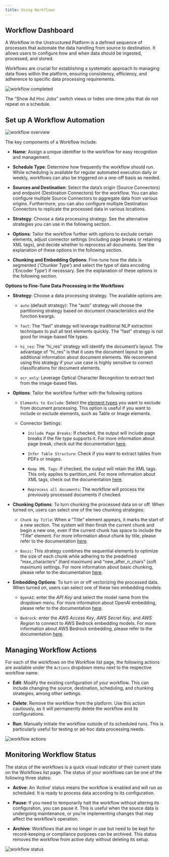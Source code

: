 ```yaml
---
title: Using Workflows
---
```


## Workflow Dashboard

A Workflow in the Unstructured Platform is a defined sequence of processes that automate the data handling from source to destination. It allows users to configure how and when data should be ingested, processed, and stored.

Workflows are crucial for establishing a systematic approach to managing data flows within the platform, ensuring consistency, efficiency, and adherence to specific data processing requirements.

![workflow completed](/img/platform/03b-Workflow-completed.png)

<Note>

The “Show Ad Hoc Jobs” switch views or hides one-time jobs that do not repeat on a schedule.
</Note>
## Set up A Workflow Automation

![workflow overview](/img/platform/03a-Workflow-overview.png)

The key components of a Workflow include:

*   **Name**: Assign a unique identifier to the workflow for easy recognition and management.
    
*   **Schedule Type**: Determine how frequently the workflow should run. While scheduling is available for regular automated execution daily or weekly, workflows can also be triggered on a one-off basis as needed.
    
*   **Sources and Destination**: Select the data’s origin (Source Connectors) and endpoint (Destination Connectors) for the workflow. You can also configure multiple Source Connectors to aggregate data from various origins. Furthermore, you can also configure multiple Destination Connectors to replicate the processed data in various locations.
    
*   **Strategy**: Choose a data processing strategy. See the alternative strategies you can use in the following section.
    
*   **Options**: Tailor the workflow further with options to exclude certain elements, adjust connector settings (including page breaks or retaining XML tags), and decide whether to reprocess all documents. See the explanation of these options in the following section.
    
*   **Chunking and Embedding Options**: Fine-tune how the data is segmented (‘Chunker Type’) and select the type of data encoding (‘Encoder Type’) if necessary. See the explanation of these options in the following section.
    

**Options to Fine-Tune Data Processing in the Workflows**

*   **Strategy**: Choose a data processing strategy. The available options are:
    
    *   `auto` (default strategy): The “auto” strategy will choose the partitioning strategy based on document characteristics and the function kwargs.
        
    *   `fast`: The “fast” strategy will leverage traditional NLP extraction techniques to pull all text elements quickly. The “fast” strategy is not good for image-based file types.
        
    *   `hi_res`: The “hi\_res” strategy will identify the document’s layout. The advantage of “hi\_res” is that it uses the document layout to gain additional information about document elements. We recommend using this strategy if your use case is highly sensitive to correct classifications for document elements.
        
    *   `ocr_only`: Leverage Optical Character Recognition to extract text from the image-based files.
        
*   **Options**: Tailor the workflow further with the following options
    
    *   `Elements to Exclude`: Select the [element types](/open-source/introduction/overview) you want to exclude from document processing. This option is useful if you want to include or exclude elements, such as Table or Image elements.
        
    *   Connector Settings:
        
        *   `Include Page Breaks`: If checked, the output will include page breaks if the file type supports it. For more information about page break, check out the documentation [here](/api-reference/api-services/api-parameters#include-page-breaks).
            
        *   `Infer Table Structure`: Check if you want to extract tables from PDFs or images.
            
        *   `Keep XML Tags`: If checked, the output will retain the XML tags. This only applies to partition\_xml. For more information about XML tags, check out the documentation [here](/api-reference/api-services/api-parameters#xml-keep-tags).
            
        *   `Reprocess all documents`: The workflow will process the previously processed documents if checked.
            
*   **Chunking Options**: To turn chunking the processed data on or off. When turned on, users can select one of the two chunking strategies:
    
    *   `Chunk by Title`: When a “Title” element appears, it marks the start of a new section. The system will then finish the current chunk and begin a new one, even if the current chunk has space to include the “Title” element. For more information about chunk by title, please refer to the documentation [here](/open-source/core-functionality/chunking#by-title-chunking-strategy).
        
    *   `Basic`: This strategy combines the sequential elements to optimize the size of each chunk while adhering to the predefined “max\_characters” (hard maximum) and “new\_after\_n\_chars” (soft maximum) settings. For more information about basic chunking, please refer to the documentation [here](/open-source/core-functionality/chunking#basic-chunking-strategy).
        
*   **Embedding Options**: To turn on or off vectorizing the processed data. When turned on, users can select one of these two embedding models:
    
    *   `OpenAI`: enter the _API Key_ and select the model name from the dropdown menu. For more information about OpenAI embedding, please refer to the documentation [here](/open-source/core-functionality/embedding#openaiembeddingencoder).
        
    *   `Bedrock`: enter the _AWS Access Key_, _AWS Secret Key_, and _AWS Region_ to connect to AWS Bedrock embedding models. For more information about AWS Bedrock embedding, please refer to the documentation [here](/open-source/core-functionality/embedding#bedrockembeddingencoder).
        

## Managing Workflow Actions

For each of the workflows on the Workflow list page, the following actions are available under the `Actions` dropdown menu next to the respective workflow name:

*   **Edit**: Modify the existing configuration of your workflow. This can include changing the source, destination, scheduling, and chunking strategies, among other settings.
    
*   **Delete**: Remove the workflow from the platform. Use this action cautiously, as it will permanently delete the workflow and its configurations.
    
*   **Run**: Manually initiate the workflow outside of its scheduled runs. This is particularly useful for testing or ad-hoc data processing needs.
    

![workflow actions](/img/platform/03c-Workflows-Actions.png)

## Monitoring Workflow Status

The status of the workflows is a quick visual indicator of their current state on the Workflows list page. The status of your workflows can be one of the following three states:

*   **Active**: An ‘Active’ status means the workflow is enabled and will run as scheduled. It is ready to process data according to its configuration.
    
*   **Pause**: If you need to temporarily halt the workflow without altering its configuration, you can pause it. This is useful when the source data is undergoing maintenance, or you’re implementing changes that may affect the workflow’s operation.
    
*   **Archive**: Workflows that are no longer in use but need to be kept for record-keeping or compliance purposes can be archived. This status removes the workflow from active duty without deleting its setup.
    

![workflow status](/img/platform/03d-Workflows-Status.png)
